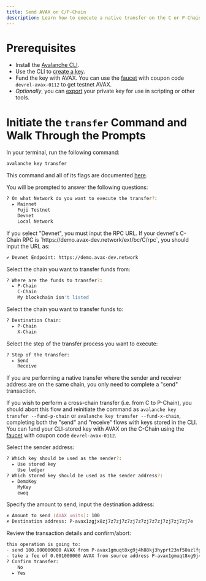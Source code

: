 ```yaml
---
title: Send AVAX on C/P-Chain
description: Learn how to execute a native transfer on the C or P-Chain using the Avalanche CLI.
---
```


# Prerequisites

- Install the [Avalanche CLI](https://docs.avax.network/tooling/guides/get-avalanche-cli).
- Use the CLI to [create a key](https://docs.avax.network/tooling/avalanche-cli#key-create).
- Fund the key with AVAX. You can use the [faucet](https://test.core.app/tools/testnet-faucet/?subnet=c&token=c) with coupon code `devrel-avax-0112` to get testnet AVAX. 
- *Optionally*, you can [export](https://docs.avax.network/tooling/avalanche-cli#key-export) your private key for use in scripting or other tools. 

# Initiate the `transfer` Command and Walk Through the Prompts

In your terminal, run the following command:

```zsh
avalanche key transfer
```

<Callout title="Note">

This command and all of its flags are documented [here](https://docs.avax.network/tooling/avalanche-cli#key-transfer).

</Callout>

You will be prompted to answer the following questions:

```zsh
? On what Network do you want to execute the transfer?:
  ▸ Mainnet
    Fuji Testnet
    Devnet
    Local Network
```

<Accordion title="Note: Devnet">
If you select "Devnet", you must input the RPC URL. If your devnet's C-Chain RPC is `https://demo.avax-dev.network/ext/bc/C/rpc`, you should input the URL as: 

```zsh
✔ Devnet Endpoint: https://demo.avax-dev.network
```

</Accordion>

Select the chain you want to transfer funds from:

```zsh
? Where are the funds to transfer?:
  ▸ P-Chain
    C-Chain
    My blockchain isn't listed
```

Select the chain you want to transfer funds to:

```zsh
? Destination Chain:
  ▸ P-Chain
    X-Chain
```

Select the step of the transfer process you want to execute:

```zsh
? Step of the transfer:
  ▸ Send
    Receive
```

<Callout title="Note">

If you are performing a native transfer where the sender and receiver address are on the same chain, you only need to complete a "send" transaction. 

If you wish to perform a cross-chain transfer (i.e. from C to P-Chain), you should abort this flow and reinitiate the command as `avalanche key transfer --fund-p-chain` or `avalanche key transfer --fund-x-chain`, completing both the "send" and "receive" flows with keys stored in the CLI.
You can fund your CLI-stored key with AVAX on the C-Chain using the [faucet](https://test.core.app/tools/testnet-faucet/?subnet=c&token=c) with coupon code `devrel-avax-0112`.

</Callout>

Select the sender address:

```zsh
? Which key should be used as the sender?:
  ▸ Use stored key
    Use ledger
? Which stored key should be used as the sender address?:
  ▸ DemoKey
    MyKey
    ewoq
```

Specify the amount to send, input the destination address: 
  
```zsh
✗ Amount to send (AVAX units): 100
✗ Destination address: P-avax1zgjx8zj7z7zj7z7zj7z7zj7z7zj7zj7zj7zj7e
```

Review the transaction details and confirm/abort:

```zsh
this operation is going to:
- send 100.000000000 AVAX from P-avax1gmuqt8xg9j4h88kj3hyprt23nf50azlfg8txn2 to destination address P-avax1f630gvct4ht35ragcheapnn2n5cv2tkmq73ec0
- take a fee of 0.001000000 AVAX from source address P-avax1gmuqt8xg9j4h88kj3hyprt23nf50azlfg8txn2
? Confirm transfer:
    No
  ▸ Yes
```
